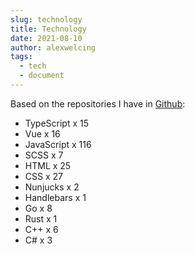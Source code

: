 ```yaml
---
slug: technology
title: Technology
date: 2021-08-10
author: alexwelcing
tags:
  - tech
  - document
---
```

Based on the repositories I have in [Github](https://github.com/alexwelcing):

* TypeScript x 15
* Vue x 16
* JavaScript x 116
* SCSS x 7
* HTML x 25
* CSS x 27
* Nunjucks x 2
* Handlebars x 1
* Go x 8
* Rust x 1
* C++ x 6
* C# x 3